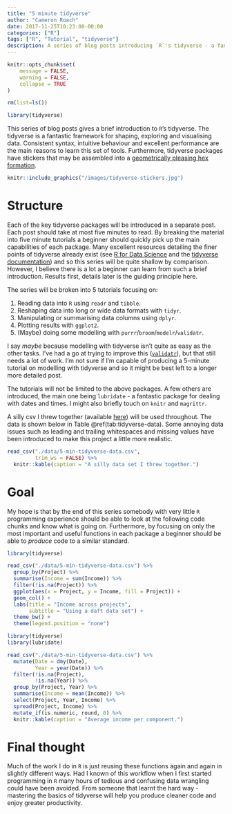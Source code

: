 ```yaml
---
title: "5 minute tidyverse"
author: "Cameron Roach"
date: 2017-11-25T10:23:00-00:00
categories: ["R"]
tags: ["R", "Tutorial", "tidyverse"]
description: A series of blog posts introducing `R`'s tidyverse - a fantastic framework for shaping, exploring and visualising data.
---
```


```r
knitr::opts_chunk$set(
	message = FALSE,
	warning = FALSE,
	collapse = TRUE
)

rm(list=ls())

library(tidyverse)
```

This series of blog posts gives a brief introduction to `R`'s tidyverse. The tidyverse is a fantastic framework for shaping, exploring and visualising data. Consistent syntax, intuitive behaviour and excellent performance are the main reasons to learn this set of tools. Furthermore, tidyverse packages have stickers that may be assembled into a [geometrically pleasing hex formation](https://twitter.com/nj_tierney/status/918377044634886144).

```r
knitr::include_graphics("/images/tidyverse-stickers.jpg")
```

# Structure

Each of the key tidyverse packages will be introduced in a separate post. Each post should take at most five minutes to read. By breaking the material into five minute tutorials a beginner should quickly pick up the main capabilities of each package. Many excellent resources detailing the finer points of tidyverse already exist (see [R for Data Science](http://r4ds.had.co.nz/) and the [tidyverse documentation](https://www.tidyverse.org/packages/)) and so this series will be quite shallow by comparison. However, I believe there is a lot a beginner can learn from such a brief introduction. Results first, details later is the guiding principle here.

The series will be broken into 5 tutorials focusing on:

1. Reading data into `R` using `readr` and `tibble`.
2. Reshaping data into long or wide data formats with `tidyr`.
3. Manipulating or summarising data columns using `dplyr`.
4. Plotting results with `ggplot2`.
5. (Maybe) doing some modelling with `purrr`/`broom`/`modelr`/`validatr`.

I say _maybe_ because modelling with tidyverse isn't quite as easy as the other tasks. I've had a go at trying to improve this ([`validatr`](https://github.com/camroach87/validatr)), but that still needs a lot of work. I'm not sure if I'm capable of producing a 5-minute tutorial on modelling with tidyverse and so it might be best left to a longer more detailed post.

The tutorials will not be limited to the above packages. A few others are
introduced, the main one being `lubridate` - a fantastic package for dealing
with dates and times. I might also briefly touch on `knitr` and `magrittr`.

A silly csv I threw together (available [here](https://raw.githubusercontent.com/camroach87/blog-build/master/content/post/data/5-min-tidyverse-data.csv)) will be used throughout. The data is shown below in Table \@ref(tab:tidyverse-data). Some annoying data issues such as leading and trailing whitespaces and missing values have been introduced to make this project a little more realistic.

```r
read_csv("./data/5-min-tidyverse-data.csv",
         trim_ws = FALSE) %>% 
  knitr::kable(caption = "A silly data set I threw together.")
```

# Goal

My hope is that by the end of this series somebody with very little `R` programming experience should be able to look at the following code chunks and know what is going on. Furthermore, by focusing on only the most important and useful functions in each package a beginner should be able to _produce_ code to a similar standard.

```r
library(tidyverse)

read_csv("./data/5-min-tidyverse-data.csv") %>% 
  group_by(Project) %>% 
  summarise(Income = sum(Income)) %>% 
  filter(!is.na(Project)) %>% 
  ggplot(aes(x = Project, y = Income, fill = Project)) +
  geom_col() + 
  labs(title = "Income across projects",
       subtitle = "Using a daft data set") +
  theme_bw() +
  theme(legend.position = "none")
```

```r
library(tidyverse)
library(lubridate)

read_csv("./data/5-min-tidyverse-data.csv") %>% 
  mutate(Date = dmy(Date),
         Year = year(Date)) %>% 
  filter(!is.na(Project),
         !is.na(Year)) %>% 
  group_by(Project, Year) %>% 
  summarise(Income = mean(Income)) %>% 
  select(Project, Year, Income) %>% 
  spread(Project, Income) %>% 
  mutate_if(is.numeric, round, 0) %>% 
  knitr::kable(caption = "Average income per component.")
```

# Final thought

Much of the work I do in `R` is just reusing these functions again and again in slightly different ways. Had I known of this workflow when I first started programming in `R` many hours of tedious and confusing data wrangling could have been avoided. From someone that learnt the hard way - mastering the basics of tidyverse will help you produce cleaner code and enjoy greater productivity.

